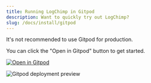 ```yaml
---
title: Running LogChimp in Gitpod
description: Want to quickly try out LogChimp?
slug: /docs/install/gitpod
---
```


<Alert type="error">
  It's not recommended to use Gitpod for production.
</Alert>

You can click the "Open in Gitpod" button to get started.

[![Open in Gitpod](https://gitpod.io/button/open-in-gitpod.svg)](https://gitpod.io/#https://github.com/logchimp/logchimp)

![Gitpod deployment preview](../../images/docs/install/gitpod/deployment-preview.jpg)
